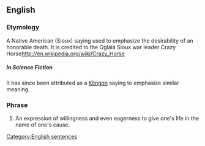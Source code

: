 ==English==
===Etymology===
A Native American (Sioux) saying used to emphasize the desirability of an honorable death. It is credited to the Oglala Sioux war leader Crazy Horse[[http://en.wikipedia.org/wiki/Crazy_Horse]]

=====In Science Fiction=====
It has since been attributed as a [[Klingon]] saying to emphasize similar meaning.

===Phrase===
{{infl|en|phrase|head=[[today]] [[is]] [[a]] [[good]] [[day]] [[to]] [[die]]}}
#An expression of willingness and even eagerness to give one's life in the name of one's cause.

[[Category:English sentences]]